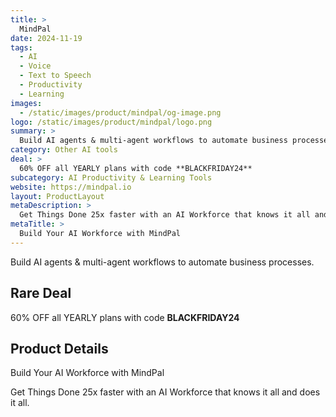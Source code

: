 ```yaml
---
title: >
  MindPal
date: 2024-11-19
tags:
  - AI
  - Voice
  - Text to Speech
  - Productivity
  - Learning
images:
  - /static/images/product/mindpal/og-image.png
logo: /static/images/product/mindpal/logo.png
summary: >
  Build AI agents & multi-agent workflows to automate business processes.
category: Other AI tools
deal: >
  60% OFF all YEARLY plans with code **BLACKFRIDAY24**
subcategory: AI Productivity & Learning Tools
website: https://mindpal.io
layout: ProductLayout
metaDescription: >
  Get Things Done 25x faster with an AI Workforce that knows it all and does it all.
metaTitle: >
  Build Your AI Workforce with MindPal
---
```

Build AI agents & multi-agent workflows to automate business processes.

## Rare Deal

60% OFF all YEARLY plans with code **BLACKFRIDAY24**

## Product Details
Build Your AI Workforce with MindPal

Get Things Done 25x faster with an AI Workforce that knows it all and does it all.
